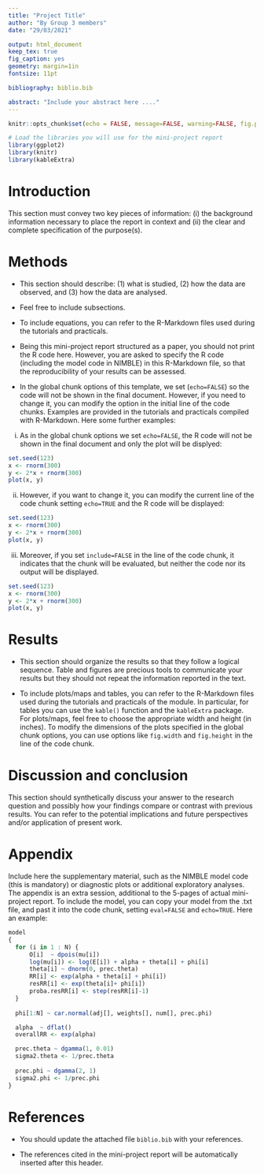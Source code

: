 ---
title: "Project Title"
author: "By Group 3 members"
date: "29/03/2021"

output: html_document
keep_tex: true
fig_caption: yes
geometry: margin=1in
fontsize: 11pt

bibliography: biblio.bib

abstract: "Include your abstract here ...."
---


```{r setup, include=FALSE}
knitr::opts_chunk$set(echo = FALSE, message=FALSE, warning=FALSE, fig.path='Figs/', fig.width=6, fig.height=4)

```

```{r eval=TRUE}
# Load the libraries you will use for the mini-project report
library(ggplot2)
library(knitr)
library(kableExtra)
```


# Introduction

This section must convey two key pieces of information: (i) the background information necessary to place the report in context and (ii) the clear and complete specification of the purpose(s).


# Methods

* This section should describe: (1) what is studied, (2) how the data are observed, and (3) how the data are analysed.

* Feel free to include subsections.

* To include equations, you can refer to the R-Markdown files used during  the tutorials and practicals.

* Being this mini-project report structured as a paper, you should not print the R code here.
However, you are asked to specify the R code (including the model code in NIMBLE) in this R-Markdown file, so that the reproducibility of your results can be assessed. 

* In the global chunk options of this template, we set (`echo=FALSE`) so the code will not be shown in the final document. However, if you need to change it, you can modify the option in the initial line of the code chunks. Examples are provided in the tutorials and practicals compiled with R-Markdown. Here some further examples:

(i) As in the global chunk options we set `echo=FALSE`, the R code will not be shown in the final document and only the plot will be displyed: 

```{r eval=TRUE, echo=FALSE, fig.cap="Figure 1: Plot of x and y"}
set.seed(123)
x <- rnorm(300)
y <- 2*x + rnorm(300)
plot(x, y)
```

(ii) However, if you want to change it, you can modify the current line of the code chunk setting `echo=TRUE` and the R code will be displayed:

```{r eval=TRUE, echo=TRUE, fig.cap="Figure 1: Plot of x and y"}
set.seed(123)
x <- rnorm(300)
y <- 2*x + rnorm(300)
plot(x, y)
```

(iii) Moreover, if you set `include=FALSE` in the line of the code chunk, it indicates that the chunk will be evaluated, but neither the code nor its output will be displayed.

```{r include=FALSE}
set.seed(123)
x <- rnorm(300)
y <- 2*x + rnorm(300)
plot(x, y)
```


# Results

* This section should organize the results so that they follow a logical sequence. 
Table and figures are precious tools to communicate your results but they should not repeat the information reported in the text. 

* To include plots/maps and tables, you can refer to the R-Markdown files used during the tutorials and practicals of the module.
In particular, for tables you can use the `kable()` function and the `kableExtra` package.
For plots/maps, feel free to choose the appropriate width and height (in inches). To modify the dimensions of the plots specified in the global chunk options, you can use options like `fig.width` and `fig.height` in the line of the code chunk. 


# Discussion and conclusion

This section should synthetically discuss your answer to the research question and possibly how your findings compare or contrast with previous results. You can refer to the potential implications and future perspectives and/or application of present work. 


# Appendix

Include here the supplementary material, such as the NIMBLE model code (this is mandatory) or diagnostic plots or additional exploratory analyses. 
The appendix is an extra session, additional to the 5-pages of actual mini-project report. 
To include the model, you can copy your model from the .txt file, and past it into the code chunk, setting `eval=FALSE` and `echo=TRUE`. Here an example:

```{r eval=FALSE, echo=TRUE}
model
{
  for (i in 1 : N) {
      O[i]  ~ dpois(mu[i])
      log(mu[i]) <- log(E[i]) + alpha + theta[i] + phi[i]
      theta[i] ~ dnorm(0, prec.theta)                        
      RR[i] <- exp(alpha + theta[i] + phi[i])              
      resRR[i] <- exp(theta[i]+ phi[i])                    
      proba.resRR[i] <- step(resRR[i]-1)
  }
  
  phi[1:N] ~ car.normal(adj[], weights[], num[], prec.phi)

  alpha  ~ dflat()                                
  overallRR <- exp(alpha)                         

  prec.theta ~ dgamma(1, 0.01)
  sigma2.theta <- 1/prec.theta                             
  
  prec.phi ~ dgamma(2, 1)                     
  sigma2.phi <- 1/prec.phi                           
}
```

# References 

* You should update the attached file `biblio.bib` with your references.

* The references cited in the mini-project report will be automatically inserted after this header. 







